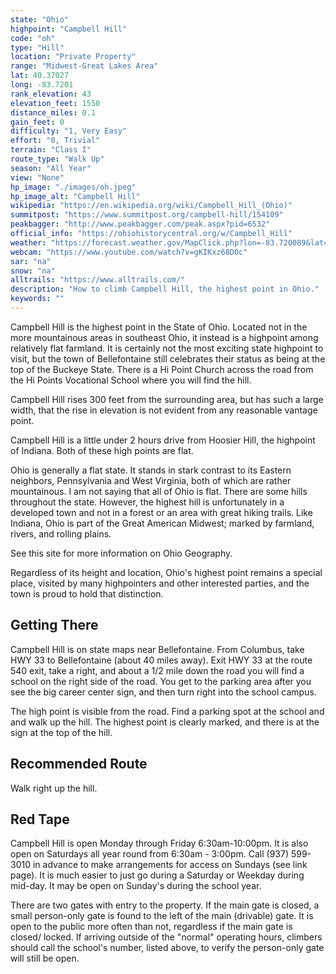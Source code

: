 ```yaml
---
state: "Ohio"
highpoint: "Campbell Hill"
code: "oh"
type: "Hill"
location: "Private Property"
range: "Midwest-Great Lakes Area"
lat: 40.37027
long: -83.7201
rank_elevation: 43
elevation_feet: 1550
distance_miles: 0.1
gain_feet: 0
difficulty: "1, Very Easy"
effort: "0, Trivial"
terrain: "Class I"
route_type: "Walk Up"
season: "All Year"
view: "None"
hp_image: "./images/oh.jpeg"
hp_image_alt: "Campbell Hill"
wikipedia: "https://en.wikipedia.org/wiki/Campbell_Hill_(Ohio)"
summitpost: "https://www.summitpost.org/campbell-hill/154109"
peakbagger: "http://www.peakbagger.com/peak.aspx?pid=6532"
official_info: "https://ohiohistorycentral.org/w/Campbell_Hill"
weather: "https://forecast.weather.gov/MapClick.php?lon=-83.720089&lat=40.370328"
webcam: "https://www.youtube.com/watch?v=gKIKxz68DOc"
sar: "na"
snow: "na"
alltrails: "https://www.alltrails.com/"
description: "How to climb Campbell Hill, the highest point in Ohio."
keywords: ""
---
```


Campbell Hill is the highest point in the State of Ohio. Located not in the more mountainous areas in southeast Ohio, it instead is a highpoint among relatively flat farmland. It is certainly not the most exciting state highpoint to visit, but the town of Bellefontaine still celebrates their status as being at the top of the Buckeye State. There is a Hi Point Church across the road from the Hi Points Vocational School where you will find the hill.

Campbell Hill rises 300 feet from the surrounding area, but has such a large width, that the rise in elevation is not evident from any reasonable vantage point.

Campbell Hill is a little under 2 hours drive from Hoosier Hill, the highpoint of Indiana. Both of these high points are flat.

Ohio is generally a flat state. It stands in stark contrast to its Eastern neighbors, Pennsylvania and West Virginia, both of which are rather mountainous. I am not saying that all of Ohio is flat. There are some hills throughout the state. However, the highest hill is unfortunately in a developed town and not in a forest or an area with great hiking trails. Like Indiana, Ohio is part of the Great American Midwest; marked by farmland, rivers, and rolling plains.

See this site for more information on Ohio Geography.

Regardless of its height and location, Ohio's highest point remains a special place, visited by many highpointers and other interested parties, and the town is proud to hold that distinction.

## Getting There
Campbell Hill is on state maps near Bellefontaine. From Columbus, take HWY 33 to Bellefontaine (about 40 miles away). Exit HWY 33 at the route 540 exit, take a right, and about a 1/2 mile down the road you will find a school on the right side of the road. You get to the parking area after you see the big career center sign, and then turn right into the school campus.

The high point is visible from the road. Find a parking spot at the school and and walk up the hill. The highest point is clearly marked, and there is at the sign at the top of the hill.

## Recommended Route
Walk right up the hill.

## Red Tape
Campbell Hill is open Monday through Friday 6:30am-10:00pm. It is also open on Saturdays all year round from 6:30am - 3:00pm. Call (937) 599-3010 in advance to make arrangements for access on Sundays (see link page). It is much easier to just go during a Saturday or Weekday during mid-day.  It may be open on Sunday's during the school year.

There are two gates with entry to the property. If the main gate is closed, a small person-only gate is found to the left of the main (drivable) gate. It is open to the public more often than not, regardless if the main gate is closed/ locked. If arriving outside of the "normal" operating hours, climbers should call the school's number, listed above, to verify the person-only gate will still be open.
